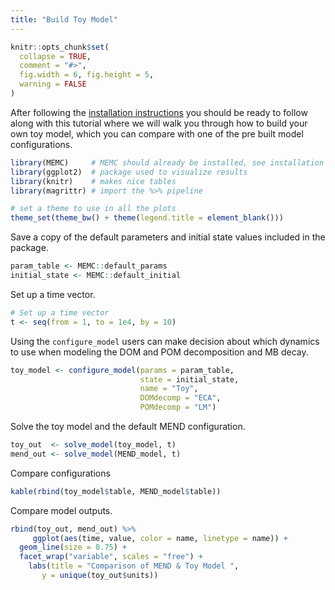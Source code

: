 ```yaml
---
title: "Build Toy Model"
---
```


```r
knitr::opts_chunk$set(
  collapse = TRUE,
  comment = "#>", 
  fig.width = 6, fig.height = 5, 
  warning = FALSE
)
```

After following the [installation instructions](Install-Build.html) you should be ready to follow along with this tutorial where we will walk you through how to build your own toy model, which you can compare with one of the pre built model configurations. 


```r
library(MEMC)     # MEMC should already be installed, see installation instructions. 
library(ggplot2)  # package used to visualize results 
library(knitr)    # makes nice tables
library(magrittr) # import the %>% pipeline

# set a theme to use in all the plots
theme_set(theme_bw() + theme(legend.title = element_blank()))
```


Save a copy of the default parameters and initial state values included in the package.

```r
param_table <- MEMC::default_params
initial_state <- MEMC::default_initial
```

Set up a time vector. 
```r
# Set up a time vector 
t <- seq(from = 1, to = 1e4, by = 10)
```

Using the `configure_model` users can make decision about which dynamics to use when modeling the DOM and POM decomposition and MB decay.

```r
toy_model <- configure_model(params = param_table, 
                             state = initial_state, 
                             name = "Toy", 
                             DOMdecomp = "ECA", 
                             POMdecomp = "LM")
```

Solve the toy model and the default MEND configuration. 
```r
toy_out  <- solve_model(toy_model, t)
mend_out <- solve_model(MEND_model, t)
```

Compare configurations 

```r
kable(rbind(toy_model$table, MEND_model$table))
```

Compare model outputs. 


```r
rbind(toy_out, mend_out) %>% 
     ggplot(aes(time, value, color = name, linetype = name)) + 
  geom_line(size = 0.75) + 
  facet_wrap("variable", scales = "free") + 
    labs(title = "Comparison of MEND & Toy Model ", 
       y = unique(toy_out$units)) 
```



